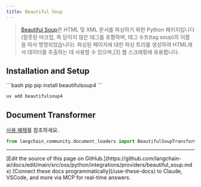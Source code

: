 ```yaml
---
title: Beautiful Soup
---
```


>[Beautiful Soup](https://www.crummy.com/software/BeautifulSoup/)은 HTML 및 XML 문서를 파싱하기 위한 Python 패키지입니다
> (잘못된 마크업, 즉 닫히지 않은 태그를 포함하며, 태그 수프(tag soup)의 이름을 따서 명명되었습니다).
> 파싱된 페이지에 대한 파싱 트리를 생성하여 HTML에서 데이터를 추출하는 데 사용할 수 있으며,[3]
> 웹 스크래핑에 유용합니다.

## Installation and Setup

<CodeGroup>
```bash pip
pip install beautifulsoup4
```

```bash uv
uv add beautifulsoup4
```
</CodeGroup>

## Document Transformer

[사용 예제](/oss/python/integrations/document_transformers/beautiful_soup)를 참조하세요.

```python
from langchain_community.document_loaders import BeautifulSoupTransformer
```

---

<Callout icon="pen-to-square" iconType="regular">
    [Edit the source of this page on GitHub.](https://github.com/langchain-ai/docs/edit/main/src/oss/python/integrations/providers/beautiful_soup.mdx)
</Callout>
<Tip icon="terminal" iconType="regular">
    [Connect these docs programmatically](/use-these-docs) to Claude, VSCode, and more via MCP for    real-time answers.
</Tip>
